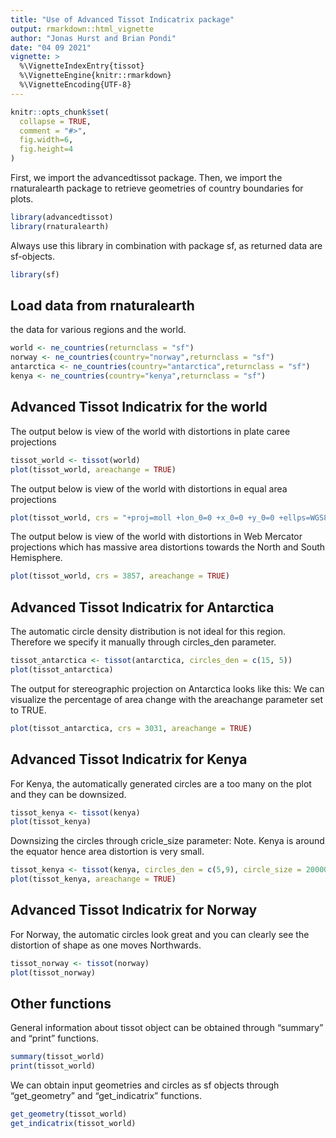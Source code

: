 ```yaml
---
title: "Use of Advanced Tissot Indicatrix package"
output: rmarkdown::html_vignette
author: "Jonas Hurst and Brian Pondi"
date: "04 09 2021"
vignette: >
  %\VignetteIndexEntry{tissot}
  %\VignetteEngine{knitr::rmarkdown}
  %\VignetteEncoding{UTF-8}
---
```


```r
knitr::opts_chunk$set(
  collapse = TRUE,
  comment = "#>",
  fig.width=6,
  fig.height=4
) 
```

First, we import the advancedtissot package. Then, we import the rnaturalearth package
to retrieve geometries of country boundaries for plots.

```r
library(advancedtissot)
library(rnaturalearth)
```

Always use this library in combination with package sf, as returned data are
sf-objects.
```r
library(sf)
```


## Load data from rnaturalearth
the data for various regions and the world.
```r
world <- ne_countries(returnclass = "sf")
norway <- ne_countries(country="norway",returnclass = "sf")
antarctica <- ne_countries(country="antarctica",returnclass = "sf")
kenya <- ne_countries(country="kenya",returnclass = "sf")
```

## Advanced Tissot Indicatrix for the world

The output below is view of the world with distortions in plate caree projections

```r
tissot_world <- tissot(world)
plot(tissot_world, areachange = TRUE)
```

The output below is view of the world with distortions in equal area projections
```r
plot(tissot_world, crs = "+proj=moll +lon_0=0 +x_0=0 +y_0=0 +ellps=WGS84 +datum=WGS84 +units=m no_defs")
```

The output below is view of the world with distortions in Web Mercator projections which has massive area distortions towards the North and South Hemisphere.
```r
plot(tissot_world, crs = 3857, areachange = TRUE)
```


## Advanced Tissot Indicatrix for Antarctica

The automatic circle density distribution is not ideal for this region. Therefore we specify it manually through circles_den parameter.

```r
tissot_antarctica <- tissot(antarctica, circles_den = c(15, 5))
plot(tissot_antarctica)
```

The output for stereographic projection on Antarctica looks like this:
We can visualize the percentage of area change with the areachange parameter set to TRUE.

```r

plot(tissot_antarctica, crs = 3031, areachange = TRUE)
```

## Advanced Tissot Indicatrix for Kenya

For Kenya, the automatically generated circles are a too many on the plot and they can be downsized.

```r
tissot_kenya <- tissot(kenya)
plot(tissot_kenya)
```

Downsizing the circles through cricle_size parameter:
Note. Kenya is around the equator hence area distortion is very small.

```r
tissot_kenya <- tissot(kenya, circles_den = c(5,9), circle_size = 20000)
plot(tissot_kenya, areachange = TRUE)
```

## Advanced Tissot Indicatrix for Norway

For Norway, the automatic circles look great and you can clearly see the distortion of shape as one moves Northwards.

```r
tissot_norway <- tissot(norway)
plot(tissot_norway)
```

## Other functions

General information about tissot object can be obtained through "summary" and "print" functions.

```r
summary(tissot_world)
print(tissot_world)
```

We can obtain input geometries and circles as sf objects through "get_geometry" and "get_indicatrix" functions.

```r
get_geometry(tissot_world)
get_indicatrix(tissot_world)
```


